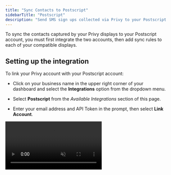 ```yaml
---
title: "Sync Contacts to Postscript"
sidebarTitle: "Postscript"
description: "Send SMS sign ups collected via Privy to your Postscript account."
---
```


To sync the contacts captured by your Privy displays to your Postscript account, you must first integrate the two accounts, then add sync rules to each of your compatible displays. 

## Setting up the integration

To link your Privy account with your Postscript account:

* Click on your business name in the upper right corner of your dashboard and select the **Integrations** option from the dropdown menu. 

* Select **Postscript** from the *Available Integrations* section of this page. 

* Enter your email address and API Token in the prompt, then select **Link Account**. 

<video autoPlay muted loop playsInline className="link-postscript" src="/images/integrations/link-postscript-account.mp4" />

## Create a sign up display

For the proper information to sync to Postscript so that you can send contacts text messages, a display must include the **phone** field and a **consent disclaimer** with the following language: 

*"I agree to receive recurring automated marketing text messages (e.g., cart reminders) at the phone number provided. Consent is not a condition to purchase. Msg & data rates may apply. Msg frequency varies. Reply HELP for help and STOP to cancel. View our Terms of Service and Privacy Policy."* 

Please link the "Terms of Service" and "Privacy Policy" components to your versions of those documents. Information on updating your documents with the proper language for an SMS marketing program is available from Postscript in these help articles:

* [Update Your Terms of Service](https://help.postscript.io/hc/en-us/articles/1260804633430-Update-Your-Terms-of-Service) & [Update Your Privacy Policy](https://help.postscript.io/hc/en-us/articles/1260804685709-Update-Your-Privacy-Policy)

The complete display should look something like this: 

<img height="200" src="/images/integrations/postscript-display-example.png" />

## Add a sync rule to your display

To add an sync rule to a display so that the collected contacts sync to Postscript:

* Navigate to **Convert** > **All Displays**. 

* Select the display you'd like to sync and navigate to **Settings** in your display builder.

* Click to expand **Advanced Settings**. Scroll down and click on the **Sync Integrations** card.

* Click "Add Integration" and select **Postscript** from the dropdown menu. Select your keyword, and **Save**. 

<video autoPlay muted loop playsInline className="sync-integrations" src="/images/integrations/sync-integrations-step.mp4" />

This display's signups will now sync to the selected keyword automated flow in Postscript!

<Warning>
  Sync rules must be set for each individual display.
</Warning>

## Removing the integration

If you need to disconnect your Privy and Postscript accounts, follow these steps:

1. Click on your business name in the upper right corner of your Privy Dashboard. Select **Integrations** from the menu that appears.

2. Locate your Postscript integration under the *Authorized Integrations* section and select the **Delete** icon.